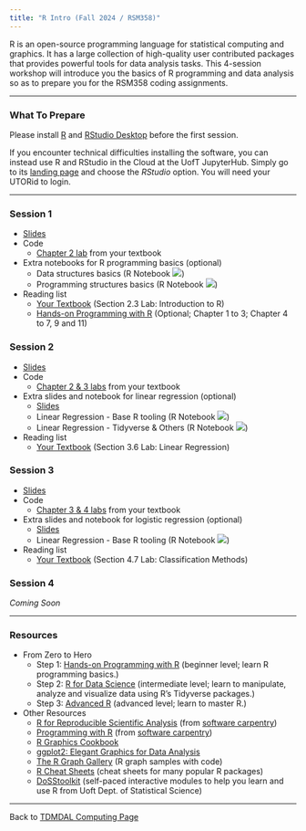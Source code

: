 ```yaml
---
title: "R Intro (Fall 2024 / RSM358)"
---
```


R is an open-source programming language for statistical computing and graphics. It has a large collection of high-quality user contributed packages that provides powerful tools for data analysis tasks. This 4-session workshop will introduce you the basics of R programming and data analysis so as to prepare you for the RSM358 coding assignments.

------------------------------------------------------------------------

### What To Prepare

Please install [R](https://www.r-project.org/) and [RStudio Desktop](https://rstudio.com/products/rstudio/download/) before the first session.

If you encounter technical difficulties installing the software, you can instead use R and RStudio in the Cloud at the UofT JupyterHub. Simply go to its [landing page](https://datatools.utoronto.ca/) and choose the *RStudio* option. You will need your UTORid to login.

------------------------------------------------------------------------

### Session 1

-   [Slides](r_intro_part1.pdf)
-   Code
    -   [Chapter 2 lab](https://www.statlearning.com/resources-second-edition) from your textbook
-   Extra notebooks for R programming basics (optional)
    -   Data structures basics (R Notebook [![](colab-badge.svg)](https://colab.research.google.com/github/tdmdal/r-intro-2024-fall/blob/master/docs/R_Basic_Data_Structures.ipynb))
    -   Programming structures basics (R Notebook [![](colab-badge.svg)](https://colab.research.google.com/github/tdmdal/r-intro-2024-fall/blob/master/docs/R_Basic_Programming_Structures.ipynb))
-   Reading list
    -   [Your Textbook](https://www.statlearning.com/) (Section 2.3 Lab: Introduction to R)
    -   [Hands-on Programming with R](https://rstudio-education.github.io/hopr/) (Optional; Chapter 1 to 3; Chapter 4 to 7, 9 and 11)
    
### Session 2

-   [Slides](r_intro_part2.pdf)
-   Code
    -   [Chapter 2 & 3 labs](https://www.statlearning.com/resources-second-edition) from your textbook
-   Extra slides and notebook for linear regression (optional)
    -   [Slides](r_intro_part2_optional.pdf)
    -   Linear Regression - Base R tooling (R Notebook [![](colab-badge.svg)](https://colab.research.google.com/github/tdmdal/r-intro-2024-fall/blob/master/docs/Housing_Prices_LR_Analysis_(with_base_R).ipynb))
    -   Linear Regression - Tidyverse & Others (R Notebook [![](colab-badge.svg)](https://colab.research.google.com/github/tdmdal/r-intro-2024-fall/blob/master/docs/Housing_Prices_Regression_Analysis_(with_Tidyverse_and_Others).ipynb))
-   Reading list
    -   [Your Textbook](https://www.statlearning.com/) (Section 3.6 Lab: Linear Regression)

### Session 3
-   [Slides](r_intro_part3.pdf)
-   Code
    -   [Chapter 3 & 4 labs](https://www.statlearning.com/resources-second-edition) from your textbook
-   Extra slides and notebook for logistic regression (optional)
    -   [Slides](r_intro_part3_optional.pdf)
    -   Linear Regression - Base R tooling (R Notebook [![](colab-badge.svg)](https://colab.research.google.com/github/tdmdal/r-intro-2024-fall/blob/master/docs/logistic_regression.ipynb))
-   Reading list
    -   [Your Textbook](https://www.statlearning.com/) (Section 4.7 Lab: Classification Methods)


### Session 4

*Coming Soon*

------------------------------------------------------------------------

### Resources

-   From Zero to Hero
    -   Step 1: [Hands-on Programming with R](https://rstudio-education.github.io/hopr/) (beginner level; learn R programming basics.)
    -   Step 2: [R for Data Science](https://r4ds.hadley.nz/) (intermediate level; learn to manipulate, analyze and visualize data using R's Tidyverse packages.)
    -   Step 3: [Advanced R](https://adv-r.hadley.nz/) (advanced level; learn to master R.)
-   Other Resources
    -   [R for Reproducible Scientific Analysis](https://swcarpentry.github.io/r-novice-gapminder/) (from [software carpentry](https://software-carpentry.org/))
    -   [Programming with R](https://swcarpentry.github.io/r-novice-inflammation/) (from [software carpentry](https://software-carpentry.org/))
    -   [R Graphics Cookbook](https://r-graphics.org/)
    -   [ggplot2: Elegant Graphics for Data Analysis](https://ggplot2-book.org/)
    -   [The R Graph Gallery](https://www.r-graph-gallery.com/) (R graph samples with code)
    -   [R Cheat Sheets](https://www.rstudio.com/resources/cheatsheets/) (cheat sheets for many popular R packages)
    -   [DoSStoolkit](https://dosstoolkit.com/) (self-paced interactive modules to help you learn and use R from Uoft Dept. of Statistical Science)

------------------------------------------------------------------------

Back to [TDMDAL Computing Page](https://tdmdal.github.io/)
